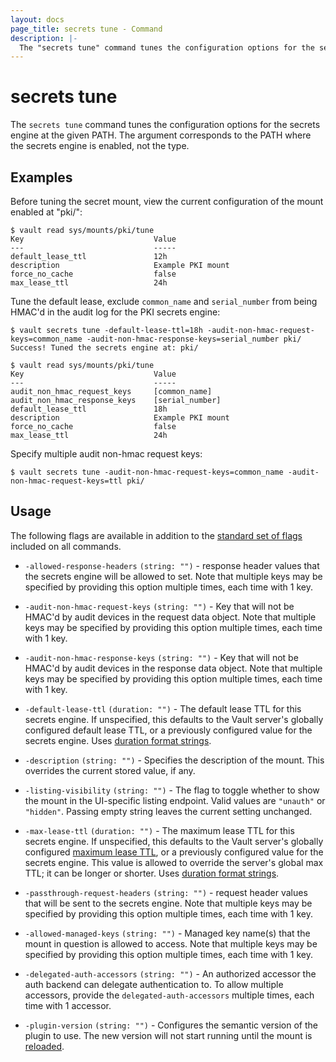 ```yaml
---
layout: docs
page_title: secrets tune - Command
description: |-
  The "secrets tune" command tunes the configuration options for the secrets engine at the given PATH.
---
```


# secrets tune

The `secrets tune` command tunes the configuration options for the secrets
engine at the given PATH. The argument corresponds to the PATH where the secrets
engine is enabled, not the type.

## Examples

Before tuning the secret mount, view the current configuration of the
mount enabled at "pki/":

```shell-session
$ vault read sys/mounts/pki/tune
Key                             Value
---                             -----
default_lease_ttl               12h
description                     Example PKI mount
force_no_cache                  false
max_lease_ttl                   24h
```

Tune the default lease, exclude `common_name` and `serial_number` from being HMAC'd in the audit log for the PKI secrets engine:

```shell-session
$ vault secrets tune -default-lease-ttl=18h -audit-non-hmac-request-keys=common_name -audit-non-hmac-response-keys=serial_number pki/
Success! Tuned the secrets engine at: pki/

$ vault read sys/mounts/pki/tune
Key                             Value
---                             -----
audit_non_hmac_request_keys     [common_name]
audit_non_hmac_response_keys    [serial_number]
default_lease_ttl               18h
description                     Example PKI mount
force_no_cache                  false
max_lease_ttl                   24h
```

Specify multiple audit non-hmac request keys:

```shell-session
$ vault secrets tune -audit-non-hmac-request-keys=common_name -audit-non-hmac-request-keys=ttl pki/
```

## Usage

The following flags are available in addition to the [standard set of
flags](/vault/docs/commands) included on all commands.

- `-allowed-response-headers` `(string: "")` - response header values that the
  secrets engine will be allowed to set. Note that multiple keys may be
  specified by providing this option multiple times, each time with 1 key.

- `-audit-non-hmac-request-keys` `(string: "")` - Key that will not be HMAC'd
  by audit devices in the request data object. Note that multiple keys may be
  specified by providing this option multiple times, each time with 1 key.

- `-audit-non-hmac-response-keys` `(string: "")` - Key that will not be HMAC'd
  by audit devices in the response data object. Note that multiple keys may be
  specified by providing this option multiple times, each time with 1 key.

- `-default-lease-ttl` `(duration: "")` - The default lease TTL for this secrets
  engine. If unspecified, this defaults to the Vault server's globally
  configured default lease TTL, or a previously configured value for the secrets
  engine. Uses [duration format strings](/vault/docs/concepts/duration-format).

- `-description` `(string: "")` - Specifies the description of the mount.
  This overrides the current stored value, if any.

- `-listing-visibility` `(string: "")` - The flag to toggle whether to show the
  mount in the UI-specific listing endpoint. Valid values are `"unauth"` or `"hidden"`.
  Passing empty string leaves the current setting unchanged.

- `-max-lease-ttl` `(duration: "")` - The maximum lease TTL for this secrets
  engine. If unspecified, this defaults to the Vault server's globally
  configured [maximum lease TTL](/vault/docs/configuration#max_lease_ttl), or a
  previously configured value for the secrets engine. This value is allowed to
  override the server's global max TTL; it can be longer or shorter.
  Uses [duration format strings](/vault/docs/concepts/duration-format).

- `-passthrough-request-headers` `(string: "")` - request header values that will
  be sent to the secrets engine. Note that multiple keys may be
  specified by providing this option multiple times, each time with 1 key.

- `-allowed-managed-keys` `(string: "")` - Managed key name(s) that the mount
  in question is allowed to access. Note that multiple keys may be specified
  by providing this option multiple times, each time with 1 key.

- `-delegated-auth-accessors` `(string: "")` - An authorized accessor the auth
  backend can delegate authentication to. To allow multiple accessors, provide
  the `delegated-auth-accessors` multiple times, each time with 1 accessor.

- `-plugin-version` `(string: "")` - Configures the semantic version of the plugin
  to use. The new version will not start running until the mount is
  [reloaded](/vault/docs/commands/plugin/reload).
